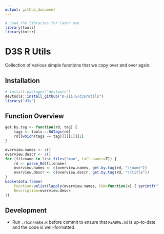```yaml
---
output: github_document
---
```


<!-- README.md is generated from README.Rmd. Please edit that file -->

```r
# Load the libraries for later use
library(tools)
library(knitr)
```

# D3S R Utils

Collection of various simple functions that we copy over and over again.


## Installation

```r
# install.packages("devtools")
devtools::install_github("D-iii-S/d3srutils")
library("d3s")
```


## Function Overview

```r
get.by.tag <- function(rd, tag) {
    tags <- tools:::RdTags(rd)
    rd[[which(tags == tag)]][[1]][1]
}

overview.names <- c()
overview.descr <- c()
for (filename in list.files("man", full.names=T)) {
    rd <- parse_Rd(filename)
    overview.names <- c(overview.names, get.by.tag(rd, "\\name"))
    overview.descr <- c(overview.descr, get.by.tag(rd, "\\title"))
}
kable(data.frame(
    Function=unlist(lapply(overview.names, FUN=function(x) { sprintf("`%s`", x) })),
    Description=overview.descr
))
```

## Development

* Run `./bin/make.R` before commit to ensure that `README.md` is up-to-date
  and the code is well-formatted.
